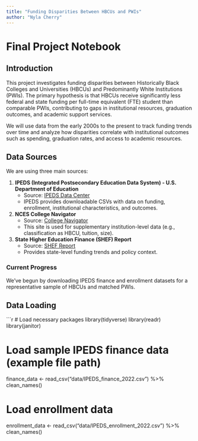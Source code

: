 ```yaml
---
title: "Funding Disparities Between HBCUs and PWIs"
author: "Nyla Cherry"
---
```


# Final Project Notebook

## Introduction

This project investigates funding disparities between Historically Black Colleges and Universities (HBCUs) and Predominantly White Institutions (PWIs). The primary hypothesis is that HBCUs receive significantly less federal and state funding per full-time equivalent (FTE) student than comparable PWIs, contributing to gaps in institutional resources, graduation outcomes, and academic support services. 

We will use data from the early 2000s to the present to track funding trends over time and analyze how disparities correlate with institutional outcomes such as spending, graduation rates, and access to academic resources.

## Data Sources

We are using three main sources:

1. **IPEDS (Integrated Postsecondary Education Data System) - U.S. Department of Education**
   - Source: [IPEDS Data Center](https://nces.ed.gov/ipeds/datacenter/InstitutionByName.aspx?sid=4feaf0bb-0f65-49c0-b588-2580c07d593d&rtid=1)
   - IPEDS provides downloadable CSVs with data on funding, enrollment, institutional characteristics, and outcomes.

2. **NCES College Navigator**
   - Source: [College Navigator](https://nces.ed.gov/collegenavigator/)
   - This site is used for supplementary institution-level data (e.g., classification as HBCU, tuition, size).

3. **State Higher Education Finance (SHEF) Report**
   - Source: [SHEF Report](https://shef.sheeo.org/)
   - Provides state-level funding trends and policy context.

### Current Progress

We’ve begun by downloading IPEDS finance and enrollment datasets for a representative sample of HBCUs and matched PWIs.

## Data Loading

```r
# Load necessary packages
library(tidyverse)
library(readr)
library(janitor)

# Load sample IPEDS finance data (example file path)
finance_data <- read_csv("data/IPEDS_finance_2022.csv") %>% clean_names()

# Load enrollment data
enrollment_data <- read_csv("data/IPEDS_enrollment_2022.csv") %>% clean_names()
